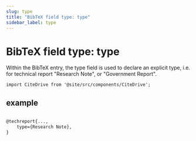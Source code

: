 ```yaml
---
slug: type
title: "BibTeX field type: type"
sidebar_label: type
---
```


# BibTeX field type: type

Within the BibTeX entry, the type field is used to declare an explicit type, i.e. for technical report "Research Note", or "Government Report".

```mdx-code-block
import CiteDrive from '@site/src/components/CiteDrive';
```
<CiteDrive /> 

## example

```tex

@techreport{...,
    type={Research Note},
}
```
